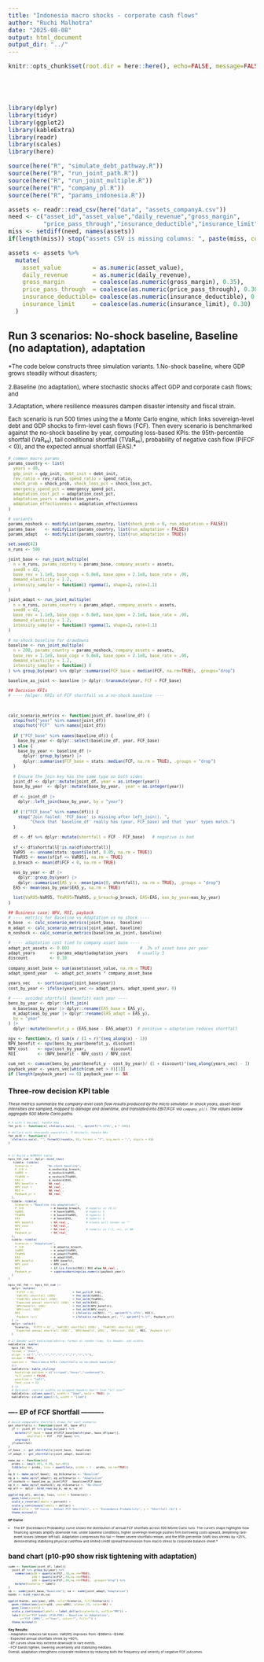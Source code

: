 ```yaml
---
title: "Indonesia macro shocks - corporate cash flows"
author: "Ruchi Malhotra"
date: "2025-08-08"
output: html_document
output_dir: "../"
---
```


```r
knitr::opts_chunk$set(root.dir = here::here(), echo=FALSE, message=FALSE, warning=FALSE)





library(dplyr)
library(tidyr)
library(ggplot2)
library(kableExtra)
library(readr)
library(scales)
library(here)

source(here("R", "simulate_debt_pathway.R"))
source(here("R", "run_joint_path.R"))
source(here("R", "run_joint_multiple.R"))
source(here("R", "company_pl.R"))
source(here("R", "params_indonesia.R"))

assets <- readr::read_csv(here("data", "assets_companyA.csv"))
need <- c("asset_id","asset_value","daily_revenue","gross_margin",
          "price_pass_through","insurance_deductible","insurance_limit")
miss <- setdiff(need, names(assets))
if(length(miss)) stop("assets CSV is missing columns: ", paste(miss, collapse=", "))

assets <- assets %>%
  mutate(
    asset_value         = as.numeric(asset_value),
    daily_revenue       = as.numeric(daily_revenue),
    gross_margin        = coalesce(as.numeric(gross_margin), 0.35),
    price_pass_through  = coalesce(as.numeric(price_pass_through), 0.30),
    insurance_deductible= coalesce(as.numeric(insurance_deductible), 0.01),
    insurance_limit     = coalesce(as.numeric(insurance_limit), 0.30)
  )
```


## Run 3 scenarios: No-shock baseline, Baseline (no adaptation), adaptation
<small> *The code below constructs three simulation variants.
1.No-shock baseline, where GDP grows steadily without disasters;

2.Baseline (no adaptation), where stochastic shocks affect GDP and corporate cash flows; and

3.Adaptation, where resilience measures dampen disaster intensity and fiscal strain.

Each scenario is run 500 times using the a Monte Carlo engine, which links sovereign-level debt and GDP shocks to firm-level cash flows (FCF). Then every scenario is benchmarked against the no-shock baseline by year, computing loss-based KPIs: the 95th-percentile shortfall (VaR₉₅), tail conditional shortfall (TVaR₉₅), probability of negative cash flow (P(FCF < 0)), and the expected annual shortfall (EAS).* <small>



```r

# common macro params
params_country <- list(
  years = 40,
  gdp_init = gdp_init, debt_init = debt_init,
  rev_ratio = rev_ratio, spend_ratio = spend_ratio,
  shock_prob = shock_prob, shock_loss_pct = shock_loss_pct,
  emergency_spend_pct = emergency_spend_pct,
  adaptation_cost_pct = adaptation_cost_pct,
  adaptation_years = adaptation_years,
  adaptation_effectiveness = adaptation_effectiveness
)

# variants
params_noshock <- modifyList(params_country, list(shock_prob = 0, run_adaptation = FALSE))
params_base    <- modifyList(params_country, list(run_adaptation = FALSE))
params_adapt   <- modifyList(params_country, list(run_adaptation = TRUE))

set.seed(42)
n_runs <- 500

joint_base <- run_joint_multiple(
  n = n_runs, params_country = params_base, company_assets = assets,
  seed0 = 42, 
  base_rev = 1.1e9, base_cogs = 6.8e8, base_opex = 2.1e8, base_rate = .06,
  demand_elasticity = 1.2,
  intensity_sampler = function() rgamma(1, shape=2, rate=1.1)
)

joint_adapt <- run_joint_multiple(
  n = n_runs, params_country = params_adapt, company_assets = assets,
  seed0 = 42,
  base_rev = 1.1e9, base_cogs = 6.8e8, base_opex = 2.1e8, base_rate = .06,
  demand_elasticity = 1.2,
  intensity_sampler = function() rgamma(1, shape=2, rate=1.1)
)

# no-shock baseline for drawdowns
baseline <- run_joint_multiple(
  n = 200, params_country = params_noshock, company_assets = assets,
  base_rev = 1.1e9, base_cogs = 6.8e8, base_opex = 2.1e8, base_rate = .06,
  demand_elasticity = 1.2,
  intensity_sampler = function() 0
) %>% group_by(year) %>% dplyr::summarise(FCF_base = median(FCF, na.rm=TRUE), .groups="drop")

baseline_as_joint <- baseline |> dplyr::transmute(year, FCF = FCF_base)

```



```r
## Decision KPIs
# ---- helper: KPIs of FCF shortfall vs a no-shock baseline ----



calc_scenario_metrics <- function(joint_df, baseline_df) {
  stopifnot("year" %in% names(joint_df))
  stopifnot("FCF"  %in% names(joint_df))
  
  if ("FCF_base" %in% names(baseline_df)) {
    base_by_year <- dplyr::select(baseline_df, year, FCF_base)
  } else {
    base_by_year <- baseline_df |>
      dplyr::group_by(year) |>
      dplyr::summarise(FCF_base = stats::median(FCF, na.rm = TRUE), .groups = "drop")
  }
  
  # Ensure the join key has the same type on both sides
  joint_df <- dplyr::mutate(joint_df, year = as.integer(year))
  base_by_year  <- dplyr::mutate(base_by_year,  year = as.integer(year))

  df <- joint_df |>
    dplyr::left_join(base_by_year, by = "year")
  
  if (!("FCF_base" %in% names(df))) {
    stop("Join failed: 'FCF_base' is missing after left_join(). ",
         "Check that 'baseline_df' really has (year, FCF_base) and that 'year' types match.")
  }
  
  df <- df %>% dplyr::mutate(shortfall = FCF - FCF_base)   # negative is bad

  sf <- df$shortfall[!is.na(df$shortfall)]
  VaR95  <- unname(stats::quantile(sf, 0.05, na.rm = TRUE))
  TVaR95 <- mean(sf[sf <= VaR95], na.rm = TRUE)
  p_breach <- mean(df$FCF < 0, na.rm = TRUE)

  eas_by_year <- df |>
    dplyr::group_by(year) |>
    dplyr::summarise(EAS_y = -mean(pmin(0, shortfall), na.rm = TRUE), .groups = "drop")
  EAS <- mean(eas_by_year$EAS_y, na.rm = TRUE)

  list(VaR95=VaR95, TVaR95=TVaR95, p_breach=p_breach, EAS=EAS, eas_by_year=eas_by_year)
}


```



```r
## Business case: NPV, ROI, payback
# ---- metrics for Baseline vs Adaptation vs no shock ----
m_base  <- calc_scenario_metrics(joint_base,  baseline)
m_adapt <- calc_scenario_metrics(joint_adapt, baseline)
m_noshock <- calc_scenario_metrics(baseline_as_joint, baseline)

# ---- adaptation cost tied to company asset base ----
adapt_pct_assets <- 0.003                             # .3% of asset base per year
adapt_years      <- params_adapt$adaptation_years    # usually 5
discount         <- 0.10

company_asset_base <- sum(assets$asset_value, na.rm = TRUE)
adapt_spend_year   <- adapt_pct_assets * company_asset_base

years_vec   <- sort(unique(joint_base$year))
cost_by_year <- ifelse(years_vec <= adapt_years, adapt_spend_year, 0)

# ---- avoided shortfall (benefit) each year ----
bens_by_year <- dplyr::left_join(
  m_base$eas_by_year |> dplyr::rename(EAS_base = EAS_y),
  m_adapt$eas_by_year |> dplyr::rename(EAS_adapt = EAS_y),
  by = "year"
) |>
  dplyr::mutate(benefit_y = (EAS_base - EAS_adapt))  # positive = adaptation reduces shortfall

npv <- function(x, r) sum(x / (1 + r)^(seq_along(x) - 1))
NPV_benefit <- npv(bens_by_year$benefit_y, discount)
NPV_cost    <- npv(cost_by_year,          discount)
ROI         <- (NPV_benefit - NPV_cost) / NPV_cost

cum_net <- cumsum(bens_by_year$benefit_y - cost_by_year)/ (1 + discount)^(seq_along(years_vec) - 1)
payback_year <- years_vec[which(cum_net > 0)[1]]
if (length(payback_year) == 0) payback_year <- NA


```

## Three-row decision KPI table

<small> *These metrics summarize the company-level cash flow results produced by the micro simulator. In shock years, asset-level intensities are sampled, mapped to damage and downtime, and translated into EBIT/FCF via <code>company_pl()</code>. The values below aggregate 500 Monte Carlo paths.* <small>

```r



# % with 1 decimal, handle NAs
fmt_pct1 <- function(x) ifelse(is.na(x), "", sprintf("%.1f%%", x * 100))

# dollars with thousands separators, 0 decimals, handle NAs
fmt_dol0 <- function(x) {
  ifelse(is.na(x), "", formatC(round(x, 0), format = "f", big.mark = ",", digits = 0))
}



# 1) Build a NUMERIC table 
kpis_tbl_num <- dplyr::bind_rows(
   tibble::tibble(
    Scenario =         "No-shock baseline",
    P_lt0 =             m_noshock$p_breach,
    VaR95 =             m_noshock$VaR95,
    TVaR95 =            m_noshock$TVaR95,
    EAS =               m_noshock$EAS,
    NPV_benefit =       NA_real_,
    NPV_cost =          NA_real_,
    ROI =               NA_real_,
    Payback_yr =        NA_real_
  ),
  tibble::tibble(
    Scenario = "Baseline (no adaptation)",
    P_lt0                = m_base$p_breach,   # numeric in [0,1]
    VaR95                = m_base$VaR95,      # numeric $
    TVaR95               = m_base$TVaR95,     # numeric $
    EAS                  = m_base$EAS,        # numeric $
    NPV_benefit          = NA_real_,          # blanks will render as ""
    NPV_cost             = NA_real_,
    ROI                  = NA_real_,          # numeric in [-1, +∞), or NA
    Payback_yr           = NA_real_
  ),
  tibble::tibble(
    Scenario = "Adaptation",
    P_lt0                = m_adapt$p_breach,
    VaR95                = m_adapt$VaR95,
    TVaR95               = m_adapt$TVaR95,
    EAS                  = m_adapt$EAS,
    NPV_benefit          = NPV_benefit,
    NPV_cost             = NPV_cost,
    ROI                  = if (is.finite(ROI)) ROI else NA_real_,
    Payback_yr           = suppressWarnings(as.numeric(payback_year))
  )
)

kpis_tbl_fmt <- kpis_tbl_num |>
  dplyr::mutate(
    `P(FCF < 0)`                      = fmt_pct1(P_lt0),
    `VaR(95) shortfall (USD)`         = fmt_dol0(VaR95),
    `TVaR(95) shortfall (USD)`        = fmt_dol0(TVaR95),
    `Expected annual shortfall (USD)` = fmt_dol0(EAS),
    `NPV(benefit, USD)`               = fmt_dol0(NPV_benefit),
    `NPV(cost, USD)`                  = fmt_dol0(NPV_cost),
    ROI                               = ifelse(is.na(ROI), "", sprintf("%.1f%%", ROI)),
    `Payback (yr)`                    = ifelse(is.na(Payback_yr), "", sprintf("%.1f", Payback_yr))
  ) |>
  dplyr::select(
    Scenario, `P(FCF < 0)`, `VaR(95) shortfall (USD)`, `TVaR(95) shortfall (USD)`,
    `Expected annual shortfall (USD)`, `NPV(benefit, USD)`, `NPV(cost, USD)`, ROI, `Payback (yr)`
  )

# 2) Render with kable/kableExtra: format at render time, fix header, set widths
kableExtra::kable(
  kpis_tbl_fmt,
  format = "html",
  align  = c("l","r","r","r","r","r","r","r","r"),
  escape = TRUE,
  caption =  "Resilience KPIs (shortfalls vs no-shock baseline)"
  )|>
  kableExtra::kable_styling(
    bootstrap_options = c("striped","hover","condensed"),
    full_width = FALSE,
    position = "left",
    font_size = 12     
  ) |>
  # Optional: control widths so wrapped headers don’t look “all over”
  kableExtra::column_spec(1, width = "16em", bold = TRUE) |>
  kableExtra::column_spec(2:9, width = "11em")

```



# ---- EP of FCF Shortfall ----------
```r

# build comparable shortfall draws for each scenario
get_shortfalls <- function(joint_df, base_df){
  jf <- joint_df %>% group_by(year) %>%
    mutate(FCF_base = base_df$FCF_base[match(year, base_df$year)],
           shortfall = FCF - FCF_base) %>%
    ungroup()
  jf$shortfall
}
sf_base  <- get_shortfalls(joint_base,  baseline)
sf_adapt <- get_shortfalls(joint_adapt, baseline)

make_ep <- function(x){
  probs <- seq(0.001, 0.99, by=.001)
  tibble(ep = probs, loss = quantile(x, probs = 1 - probs, na.rm=TRUE))
}
ep_b <- make_ep(sf_base);  ep_b$Scenario <- "Baseline"
ep_a <- make_ep(sf_adapt); ep_a$Scenario <- "Adaptation"
sf_noshock <- baseline_as_joint$FCF - baseline$FCF_base
ep_n <- make_ep(sf_noshock); ep_n$Scenario <- "No-shock"
ep_all <- dplyr::bind_rows(ep_b, ep_a, ep_n)

ggplot(ep_all, aes(ep, loss, color = Scenario)) +
  geom_line(size=1) +
  scale_x_reverse(labels = percent) +
  scale_y_continuous(labels = dollar) +
  labs(title = "EP Curve — Annual FCF Shortfall", x = "Exceedance Probability", y = "Shortfall ($)") +
  theme_minimal()


```

**EP Curve**

* The EP (Exceedance Probability) curve shows the distribution of annual FCF shortfalls across 500 Monte Carlo runs.
The curve’s shape highlights how financing spreads amplify downside risk: under baseline conditions, higher sovereign leverage pushes firm borrowing costs upward, deepening rare-event losses (steeper left tail).
Adaptation compresses this tail — fewer severe shortfalls remain, and the 95th percentile (VaR) loss shrinks by ~25%, demonstrating stabilizing physical cashflow and 
limited credit spread transmission from macro stress to corporate balance sheet.*



# band chart (p10-p90 show risk tightening with adaptation)

```r
summ <- function(joint_df, label){
  joint_df %>% group_by(year) %>%
    summarise(p10 = quantile(FCF,.10,na.rm=TRUE),
              p50 = quantile(FCF,.50,na.rm=TRUE),
              p90 = quantile(FCF,.90,na.rm=TRUE), .groups="drop") %>%
    mutate(Scenario = label)
}
sb <- summ(joint_base,"Baseline"); sa <- summ(joint_adapt,"Adaptation")
bands <- bind_rows(sb,sa)

ggplot(bands, aes(year, p50, color=Scenario, fill=Scenario)) +
  geom_ribbon(aes(ymin=p10, ymax=p90), alpha=.15, color=NA) +
  geom_line(size=1) +
  scale_y_continuous(labels = label_dollar(scale=1e-6, suffix="MM")) +
  labs(title="FCF bands (P10–P90) — Baseline vs Adaptation",
       y="FCF ($MM)", x="Year", color="", fill="") +
  theme_minimal()

```


**Key Results:**  
- Adaptation reduces tail losses: VaR(95) improves from –$98M to –$34M.  
- Expected annual shortfalls shrink by ~60%.  
- EP curves show less extreme downside in rare events.  
- FCF bands tighten, lowering uncertainty and stabilizing medians.  
Overall, adaptation strengthens corporate resilience by reducing both the frequency and severity of negative FCF outcomes.



